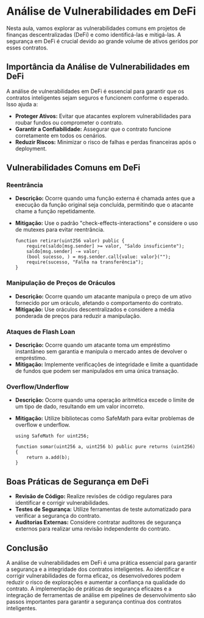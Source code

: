 # Análise de Vulnerabilidades em DeFi

Nesta aula, vamos explorar as vulnerabilidades comuns em projetos de finanças descentralizadas (DeFi) e como identificá-las e mitigá-las. A segurança em DeFi é crucial devido ao grande volume de ativos geridos por esses contratos.

## Importância da Análise de Vulnerabilidades em DeFi

A análise de vulnerabilidades em DeFi é essencial para garantir que os contratos inteligentes sejam seguros e funcionem conforme o esperado. Isso ajuda a:

- **Proteger Ativos:** Evitar que atacantes explorem vulnerabilidades para roubar fundos ou comprometer o contrato.
- **Garantir a Confiabilidade:** Assegurar que o contrato funcione corretamente em todos os cenários.
- **Reduzir Riscos:** Minimizar o risco de falhas e perdas financeiras após o deployment.

## Vulnerabilidades Comuns em DeFi

### Reentrância

- **Descrição:** Ocorre quando uma função externa é chamada antes que a execução da função original seja concluída, permitindo que o atacante chame a função repetidamente.
- **Mitigação:** Use o padrão "check-effects-interactions" e considere o uso de mutexes para evitar reentrância.

  ```solidity
  function retirar(uint256 valor) public {
      require(saldo[msg.sender] >= valor, "Saldo insuficiente");
      saldo[msg.sender] -= valor;
      (bool sucesso, ) = msg.sender.call{value: valor}("");
      require(sucesso, "Falha na transferência");
  }
  ```

### Manipulação de Preços de Oráculos

- **Descrição:** Ocorre quando um atacante manipula o preço de um ativo fornecido por um oráculo, afetando o comportamento do contrato.
- **Mitigação:** Use oráculos descentralizados e considere a média ponderada de preços para reduzir a manipulação.

### Ataques de Flash Loan

- **Descrição:** Ocorre quando um atacante toma um empréstimo instantâneo sem garantia e manipula o mercado antes de devolver o empréstimo.
- **Mitigação:** Implemente verificações de integridade e limite a quantidade de fundos que podem ser manipulados em uma única transação.

### Overflow/Underflow

- **Descrição:** Ocorre quando uma operação aritmética excede o limite de um tipo de dado, resultando em um valor incorreto.
- **Mitigação:** Utilize bibliotecas como SafeMath para evitar problemas de overflow e underflow.

  ```solidity
  using SafeMath for uint256;

  function somar(uint256 a, uint256 b) public pure returns (uint256) {
      return a.add(b);
  }
  ```

## Boas Práticas de Segurança em DeFi

- **Revisão de Código:** Realize revisões de código regulares para identificar e corrigir vulnerabilidades.
- **Testes de Segurança:** Utilize ferramentas de teste automatizado para verificar a segurança do contrato.
- **Auditorias Externas:** Considere contratar auditores de segurança externos para realizar uma revisão independente do contrato.

## Conclusão

A análise de vulnerabilidades em DeFi é uma prática essencial para garantir a segurança e a integridade dos contratos inteligentes. Ao identificar e corrigir vulnerabilidades de forma eficaz, os desenvolvedores podem reduzir o risco de explorações e aumentar a confiança na qualidade do contrato. A implementação de práticas de segurança eficazes e a integração de ferramentas de análise em pipelines de desenvolvimento são passos importantes para garantir a segurança contínua dos contratos inteligentes.

